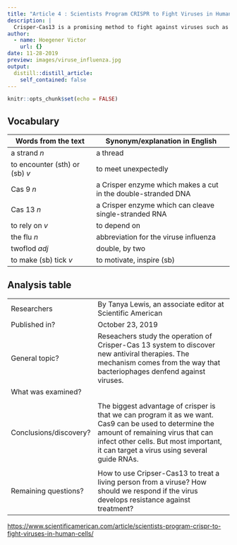 ```yaml
---
title: "Article 4 : Scientists Program CRISPR to Fight Viruses in Human Cells"
description: |
  Crisper-Cas13 is a promising method to fight against viruses such as Ebola or influenza. 
author:
  - name: Hoegener Victor
    url: {}
date: 11-28-2019
preview: images/viruse_influenza.jpg
output:
  distill::distill_article:
    self_contained: false
---
```


```r
knitr::opts_chunk$set(echo = FALSE)
```

## Vocabulary

| Words from the text | Synonym/explanation in English |
| ------------------- | ------------------------------ |
| a strand *n*  | a thread                   |
| to encounter (sth) or (sb) *v*                   | to meet unexpectedly         |
| Cas 9 *n*                    |  a Crisper enzyme which makes a cut in the double-stranded DNA        |
| Cas 13 *n*                    | a Crisper enzyme which can cleave single-stranded RNA         |
| to rely on *v*                    | to depend on         |
| the flu *n*                    | abbreviation for the viruse influenza         |
| twoflod *adj*                   | double, by two         |
| to make (sb) tick *v*                    | to motivate, inspire (sb)         |


## Analysis table

|                              |                                                                     |
| ---------------------------- | ------------------------------------------------------------------- |
| Researchers                  | By Tanya Lewis, an associate editor at Scientific American                         |
| Published in?                | October 23, 2019                                                       |
| General topic?               | Reseachers study the operation of Crisper-Cas 13 system to discover new antiviral therapies. The mechanism comes from the way that bacteriophages denfend against viruses.                      |
| What was examined?       | 
     |
| Conclusions/discovery?       | The biggest advantage of crisper is that we can program it as we want. Cas9 can be used to determine the amount of remaining virus that can infect other cells. But most important, it can target a virus using several guide RNAs.
       |
| Remaining questions?         | How to use Cripser-Cas13 to treat a living person from a viruse? How should we respond if the virus develops resistance against treatment?       |



<https://www.scientificamerican.com/article/scientists-program-crispr-to-fight-viruses-in-human-cells/>
